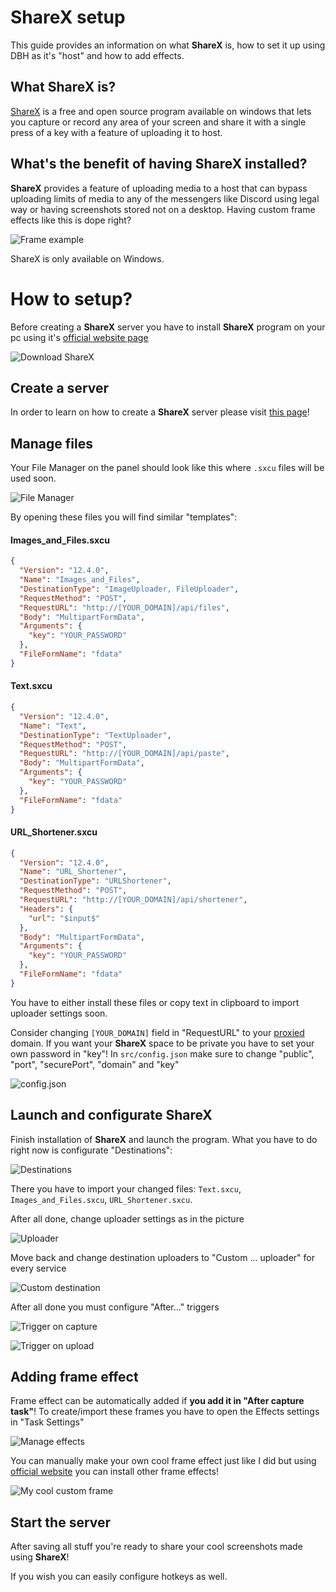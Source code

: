 # ShareX setup

This guide provides an information on what **ShareX** is, how to set it up using DBH as it's "host" and how to add effects.

## What ShareX is?

[ShareX](https://getsharex.com/) is a free and open source program available on windows that lets you capture or record any area of your screen and share it with a single press of a key with a feature of uploading it to host.

## What's the benefit of having ShareX installed?

**ShareX** provides a feature of uploading media to a host that can bypass uploading limits of media to any of the messengers like Discord using legal way or having screenshots stored not on a desktop. Having custom frame effects like this is dope right?

![Frame example](/content/sharex/frame-effect.png)

<Tip>ShareX is only available on Windows.</Tip>

# How to setup?

Before creating a **ShareX** server you have to install **ShareX** program on your pc using it's [official website page](https://getsharex.com/)

![Download ShareX](/content/sharex/getsharex.com.png)

## Create a server

In order to learn on how to create a **ShareX** server please visit [this page](/server/software/sharex/)!

## Manage files

Your File Manager on the panel should look like this where `.sxcu` files will be used soon.

![File Manager](/content/sharex/sharex-file-manager.png)

By opening these files you will find similar "templates":

#### Images_and_Files.sxcu

```json
{
  "Version": "12.4.0",
  "Name": "Images_and_Files",
  "DestinationType": "ImageUploader, FileUploader",
  "RequestMethod": "POST",
  "RequestURL": "http://[YOUR_DOMAIN]/api/files",
  "Body": "MultipartFormData",
  "Arguments": {
    "key": "YOUR_PASSWORD"
  },
  "FileFormName": "fdata"
}
```

#### Text.sxcu

```json
{
  "Version": "12.4.0",
  "Name": "Text",
  "DestinationType": "TextUploader",
  "RequestMethod": "POST",
  "RequestURL": "http://[YOUR_DOMAIN]/api/paste",
  "Body": "MultipartFormData",
  "Arguments": {
    "key": "YOUR_PASSWORD"
  },
  "FileFormName": "fdata"
}
```

#### URL_Shortener.sxcu

```json
{
  "Version": "12.4.0",
  "Name": "URL_Shortener",
  "DestinationType": "URLShortener",
  "RequestMethod": "POST",
  "RequestURL": "http://[YOUR_DOMAIN]/api/shortener",
  "Headers": {
    "url": "$input$"
  },
  "Body": "MultipartFormData",
  "Arguments": {
    "key": "YOUR_PASSWORD"
  },
  "FileFormName": "fdata"
}
```

<Tip>
  You have to either install these files or copy text in clipboard to import
  uploader settings soon.
</Tip>

Consider changing `[YOUR_DOMAIN]` field in "RequestURL" to your [proxied](/beginner/proxying) domain. If you want your **ShareX** space to be private you have to set your own password in "key"! In `src/config.json` make sure to change "public", "port", "securePort", "domain" and "key"

![config.json](/content/sharex/sharex-config.png)

## Launch and configurate ShareX

Finish installation of **ShareX** and launch the program. What you have to do right now is configurate "Destinations":

![Destinations](/content/sharex/sharex-destinations.png)

There you have to import your changed files: `Text.sxcu`, `Images_and_Files.sxcu`, `URL_Shortener.sxcu`.

After all done, change uploader settings as in the picture

![Uploader](/content/sharex/uploader.png)

Move back and change destination uploaders to "Custom ... uploader" for every service

![Custom destination](/content/sharex/custom-uploader.png)

After all done you must configure "After..." triggers

![Trigger on capture](/content/sharex/trigger-1.png)

![Trigger on upload](/content/sharex/trigger-2.png)

## Adding frame effect

Frame effect can be automatically added if **you add it in "After capture task"**! To create/import these frames you have to open the Effects settings in "Task Settings"

![Manage effects](/content/sharex/manage-effects.png)

You can manually make your own cool frame effect just like I did but using [official website](https://getsharex.com/image-effects/) you can install other frame effects!

![My cool custom frame](/content/sharex/custom-frame.png)

## Start the server

After saving all stuff you're ready to share your cool screenshots made using **ShareX**!

<Tip>If you wish you can easily configure hotkeys as well.</Tip>
